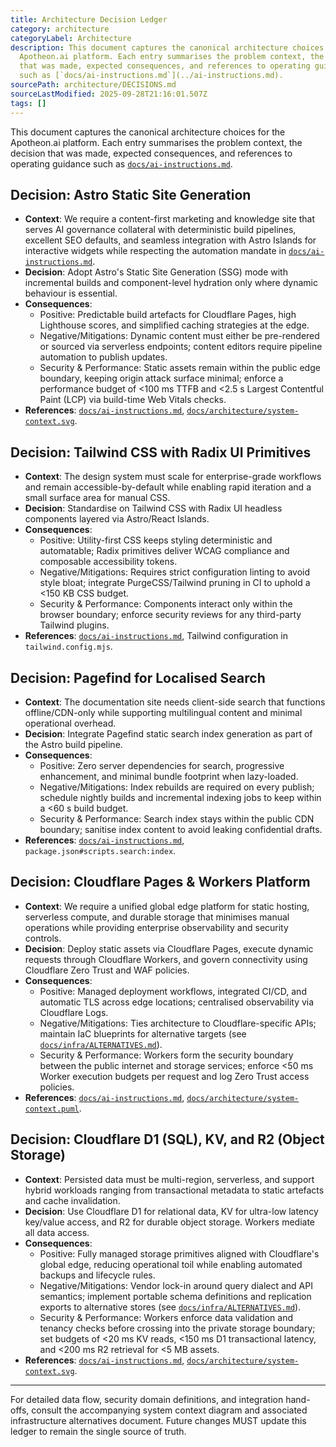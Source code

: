 ```yaml
---
title: Architecture Decision Ledger
category: architecture
categoryLabel: Architecture
description: This document captures the canonical architecture choices for the
  Apotheon.ai platform. Each entry summarises the problem context, the decision
  that was made, expected consequences, and references to operating guidance
  such as [`docs/ai-instructions.md`](../ai-instructions.md).
sourcePath: architecture/DECISIONS.md
sourceLastModified: 2025-09-28T21:16:01.507Z
tags: []
---
```


This document captures the canonical architecture choices for the Apotheon.ai platform. Each entry summarises the problem context, the decision that was made, expected consequences, and references to operating guidance such as [`docs/ai-instructions.md`](/docs/ai-instructions/).

## Decision: Astro Static Site Generation

- **Context**: We require a content-first marketing and knowledge site that serves AI governance collateral with deterministic build pipelines, excellent SEO defaults, and seamless integration with Astro Islands for interactive widgets while respecting the automation mandate in [`docs/ai-instructions.md`](/docs/ai-instructions/).
- **Decision**: Adopt Astro's Static Site Generation (SSG) mode with incremental builds and component-level hydration only where dynamic behaviour is essential.
- **Consequences**:
  - Positive: Predictable build artefacts for Cloudflare Pages, high Lighthouse scores, and simplified caching strategies at the edge.
  - Negative/Mitigations: Dynamic content must either be pre-rendered or sourced via serverless endpoints; content editors require pipeline automation to publish updates.
  - Security & Performance: Static assets remain within the public edge boundary, keeping origin attack surface minimal; enforce a performance budget of &lt;100 ms TTFB and &lt;2.5 s Largest Contentful Paint (LCP) via build-time Web Vitals checks.
- **References**: [`docs/ai-instructions.md`](/docs/ai-instructions/), [`docs/architecture/system-context.svg`](/docs/architecture/system-context/).

## Decision: Tailwind CSS with Radix UI Primitives

- **Context**: The design system must scale for enterprise-grade workflows and remain accessible-by-default while enabling rapid iteration and a small surface area for manual CSS.
- **Decision**: Standardise on Tailwind CSS with Radix UI headless components layered via Astro/React Islands.
- **Consequences**:
  - Positive: Utility-first CSS keeps styling deterministic and automatable; Radix primitives deliver WCAG compliance and composable accessibility tokens.
  - Negative/Mitigations: Requires strict configuration linting to avoid style bloat; integrate PurgeCSS/Tailwind pruning in CI to uphold a &lt;150 KB CSS budget.
  - Security & Performance: Components interact only within the browser boundary; enforce security reviews for any third-party Tailwind plugins.
- **References**: [`docs/ai-instructions.md`](/docs/ai-instructions/), Tailwind configuration in `tailwind.config.mjs`.

## Decision: Pagefind for Localised Search

- **Context**: The documentation site needs client-side search that functions offline/CDN-only while supporting multilingual content and minimal operational overhead.
- **Decision**: Integrate Pagefind static search index generation as part of the Astro build pipeline.
- **Consequences**:
  - Positive: Zero server dependencies for search, progressive enhancement, and minimal bundle footprint when lazy-loaded.
  - Negative/Mitigations: Index rebuilds are required on every publish; schedule nightly builds and incremental indexing jobs to keep within a &lt;60 s build budget.
  - Security & Performance: Search index stays within the public CDN boundary; sanitise index content to avoid leaking confidential drafts.
- **References**: [`docs/ai-instructions.md`](/docs/ai-instructions/), `package.json#scripts.search:index`.

## Decision: Cloudflare Pages & Workers Platform

- **Context**: We require a unified global edge platform for static hosting, serverless compute, and durable storage that minimises manual operations while providing enterprise observability and security controls.
- **Decision**: Deploy static assets via Cloudflare Pages, execute dynamic requests through Cloudflare Workers, and govern connectivity using Cloudflare Zero Trust and WAF policies.
- **Consequences**:
  - Positive: Managed deployment workflows, integrated CI/CD, and automatic TLS across edge locations; centralised observability via Cloudflare Logs.
  - Negative/Mitigations: Ties architecture to Cloudflare-specific APIs; maintain IaC blueprints for alternative targets (see [`docs/infra/ALTERNATIVES.md`](/docs/infra/alternatives/)).
  - Security & Performance: Workers form the security boundary between the public internet and storage services; enforce &lt;50 ms Worker execution budgets per request and log Zero Trust access policies.
- **References**: [`docs/ai-instructions.md`](/docs/ai-instructions/), [`docs/architecture/system-context.puml`](/docs/architecture/system-context/).

## Decision: Cloudflare D1 (SQL), KV, and R2 (Object Storage)

- **Context**: Persisted data must be multi-region, serverless, and support hybrid workloads ranging from transactional metadata to static artefacts and cache invalidation.
- **Decision**: Use Cloudflare D1 for relational data, KV for ultra-low latency key/value access, and R2 for durable object storage. Workers mediate all data access.
- **Consequences**:
  - Positive: Fully managed storage primitives aligned with Cloudflare's global edge, reducing operational toil while enabling automated backups and lifecycle rules.
  - Negative/Mitigations: Vendor lock-in around query dialect and API semantics; implement portable schema definitions and replication exports to alternative stores (see [`docs/infra/ALTERNATIVES.md`](/docs/infra/alternatives/)).
  - Security & Performance: Workers enforce data validation and tenancy checks before crossing into the private storage boundary; set budgets of &lt;20 ms KV reads, &lt;150 ms D1 transactional latency, and &lt;200 ms R2 retrieval for &lt;5 MB assets.
- **References**: [`docs/ai-instructions.md`](/docs/ai-instructions/), [`docs/architecture/system-context.svg`](/docs/architecture/system-context/).

---

For detailed data flow, security domain definitions, and integration hand-offs, consult the accompanying system context diagram and associated infrastructure alternatives document. Future changes MUST update this ledger to remain the single source of truth.
